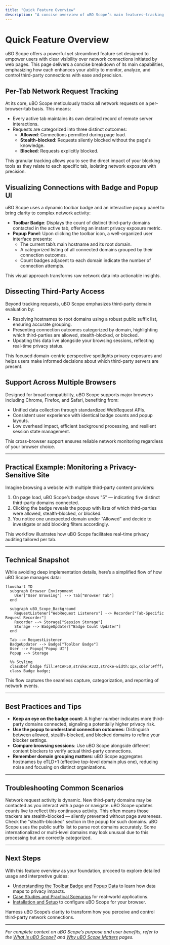 ```yaml
---
title: "Quick Feature Overview"
description: "A concise overview of uBO Scope’s main features—tracking per-tab network requests, visualizing connections, dissecting third-party access, and supporting privacy audits across multiple browsers."
---
```


# Quick Feature Overview

uBO Scope offers a powerful yet streamlined feature set designed to empower users with clear visibility over network connections initiated by web pages. This page delivers a concise breakdown of its main capabilities, emphasizing how each enhances your ability to monitor, analyze, and control third-party connections with ease and precision.

## Per-Tab Network Request Tracking

At its core, uBO Scope meticulously tracks all network requests on a per-browser-tab basis. This means:

- Every active tab maintains its own detailed record of remote server interactions.
- Requests are categorized into three distinct outcomes:
  - **Allowed**: Connections permitted during page load.
  - **Stealth-blocked**: Requests silently blocked without the page's knowledge.
  - **Blocked**: Requests explicitly blocked.

This granular tracking allows you to see the direct impact of your blocking tools as they relate to each specific tab, isolating network exposure with precision.

## Visualizing Connections with Badge and Popup UI

uBO Scope uses a dynamic toolbar badge and an interactive popup panel to bring clarity to complex network activity:

- **Toolbar Badge**: Displays the count of distinct third-party domains contacted in the active tab, offering an instant privacy exposure metric.
- **Popup Panel**: Upon clicking the toolbar icon, a well-organized user interface presents:
  - The current tab’s main hostname and its root domain.
  - A categorized listing of all connected domains grouped by their connection outcomes.
  - Count badges adjacent to each domain indicate the number of connection attempts.

This visual approach transforms raw network data into actionable insights.

## Dissecting Third-Party Access

Beyond tracking requests, uBO Scope emphasizes third-party domain evaluation by:

- Resolving hostnames to root domains using a robust public suffix list, ensuring accurate grouping.
- Presenting connection outcomes categorized by domain, highlighting which third-parties are allowed, stealth-blocked, or blocked.
- Updating this data live alongside your browsing sessions, reflecting real-time privacy status.

This focused domain-centric perspective spotlights privacy exposures and helps users make informed decisions about which third-party servers are present.

## Support Across Multiple Browsers

Designed for broad compatibility, uBO Scope supports major browsers including Chrome, Firefox, and Safari, benefiting from:

- Unified data collection through standardized WebRequest APIs.
- Consistent user experience with identical badge counts and popup layouts.
- Low overhead impact, efficient background processing, and resilient session state management.

This cross-browser support ensures reliable network monitoring regardless of your browser choice.

---

## Practical Example: Monitoring a Privacy-Sensitive Site

Imagine browsing a website with multiple third-party content providers:

1. On page load, uBO Scope’s badge shows "5" — indicating five distinct third-party domains connected.
2. Clicking the badge reveals the popup with lists of which third-parties were allowed, stealth-blocked, or blocked.
3. You notice one unexpected domain under "Allowed" and decide to investigate or add blocking filters accordingly.

This workflow illustrates how uBO Scope facilitates real-time privacy auditing tailored per tab.

---

## Technical Snapshot

While avoiding deep implementation details, here’s a simplified flow of how uBO Scope manages data:

```mermaid
flowchart TD
  subgraph Browser Environment
    User["User Browsing"] --> Tab["Browser Tab"]
  end

  subgraph uBO_Scope_Background
    RequestListener["WebRequest Listeners"] --> Recorder["Tab-Specific Request Recorder"]
    Recorder --> Storage["Session Storage"]
    Storage --> BadgeUpdater["Badge Count Updater"]
  end

  Tab --> RequestListener
  BadgeUpdater --> Badge["Toolbar Badge"]
  User --> Popup["Popup UI"]
  Popup --> Storage

  %% Styling
  classDef badge fill:#4CAF50,stroke:#333,stroke-width:1px,color:#fff;
  class Badge badge;
```

This flow captures the seamless capture, categorization, and reporting of network events.

---

## Best Practices and Tips

- **Keep an eye on the badge count**: A higher number indicates more third-party domains connected, signaling a potentially higher privacy risk.
- **Use the popup to understand connection outcomes**: Distinguish between allowed, stealth-blocked, and blocked domains to refine your blocker settings.
- **Compare browsing sessions**: Use uBO Scope alongside different content blockers to verify actual third-party connections.
- **Remember domain grouping matters**: uBO Scope aggregates hostnames by eTLD+1 (effective top-level domain plus one), reducing noise and focusing on distinct organizations.

---

## Troubleshooting Common Scenarios

<AccordionGroup title="Common Questions and Issues">
<Accordion title="Why does the badge count change as I browse?">
Network request activity is dynamic. New third-party domains may be contacted as you interact with a page or navigate. uBO Scope updates counts live to reflect this continuous activity.
</Accordion>
<Accordion title="Some expected trackers do not show up in the blocked list. Why?">
This often means those trackers are stealth-blocked — silently prevented without page awareness. Check the "stealth-blocked" section in the popup for such domains.
</Accordion>
<Accordion title="Why do the domain names appear sometimes truncated or strange?">
uBO Scope uses the public suffix list to parse root domains accurately. Some internationalized or multi-level domains may look unusual due to this processing but are correctly categorized.
</Accordion>
</AccordionGroup>

---

## Next Steps

With this feature overview as your foundation, proceed to explore detailed usage and interpretive guides:

- [Understanding the Toolbar Badge and Popup Data](/guides/analyzing-results/understanding-badge-popup) to learn how data maps to privacy impacts.
- [Case Studies and Practical Scenarios](/guides/analyzing-results/case-studies-blocking) for real-world applications.
- [Installation and Setup](/guides/getting-started/install-setup) to configure uBO Scope for your browser.

Harness uBO Scope’s clarity to transform how you perceive and control third-party network connections.

---

*For complete context on uBO Scope’s purpose and user benefits, refer to the [What is uBO Scope?](/overview/introduction-group/what-is-ubo-scope) and [Why uBO Scope Matters](/overview/introduction-group/why-it-matters) pages.*
